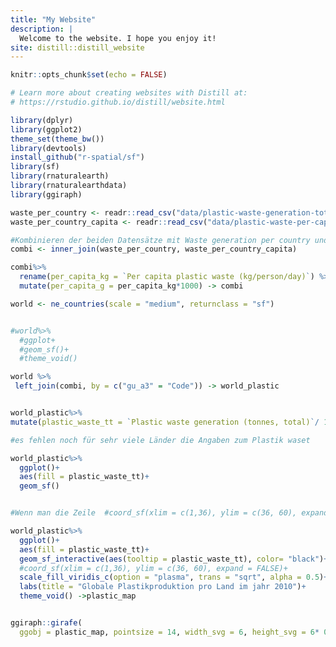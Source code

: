 ```yaml
---
title: "My Website"
description: |
  Welcome to the website. I hope you enjoy it!
site: distill::distill_website
---
```


```r
knitr::opts_chunk$set(echo = FALSE)

# Learn more about creating websites with Distill at:
# https://rstudio.github.io/distill/website.html

library(dplyr)
library(ggplot2)
theme_set(theme_bw())
library(devtools)
install_github("r-spatial/sf")
library(sf)
library(rnaturalearth)
library(rnaturalearthdata)
library(ggiraph)
```

```r
waste_per_country <- readr::read_csv("data/plastic-waste-generation-total.csv")
waste_per_country_capita <- readr::read_csv("data/plastic-waste-per-capita.csv")

#Kombinieren der beiden Datensätze mit Waste generation per country und per capita waste per country
combi <- inner_join(waste_per_country, waste_per_country_capita)

combi%>% 
  rename(per_capita_kg = `Per capita plastic waste (kg/person/day)`) %>%
  mutate(per_capita_g = per_capita_kg*1000) -> combi
```
```r
world <- ne_countries(scale = "medium", returnclass = "sf")


#world%>%
  #ggplot+
  #geom_sf()+
  #theme_void()

world %>% 
 left_join(combi, by = c("gu_a3" = "Code")) -> world_plastic


world_plastic%>%
mutate(plastic_waste_tt = `Plastic waste generation (tonnes, total)`/ 1000)->world_plastic

#es fehlen noch für sehr viele Länder die Angaben zum Plastik waset

world_plastic%>% 
  ggplot()+
  aes(fill = plastic_waste_tt)+
  geom_sf() 


#Wenn man die Zeile  #coord_sf(xlim = c(1,36), ylim = c(36, 60), expand = FALSE)+ rauslöscht, dann ist es rausgezoomt und so rein 

world_plastic%>% 
  ggplot()+
  aes(fill = plastic_waste_tt)+
  geom_sf_interactive(aes(tooltip = plastic_waste_tt), color= "black")+
  #coord_sf(xlim = c(1,36), ylim = c(36, 60), expand = FALSE)+
  scale_fill_viridis_c(option = "plasma", trans = "sqrt", alpha = 0.5)+
  labs(title = "Globale Plastikproduktion pro Land im jahr 2010")+
  theme_void() ->plastic_map 


ggiraph::girafe(
  ggobj = plastic_map, pointsize = 14, width_svg = 6, height_svg = 6* 0.618)



```

